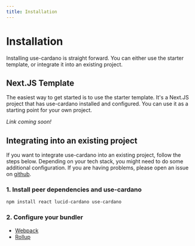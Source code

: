 ```yaml
---
title: Installation
---
```


# Installation

Installing use-cardano is straight forward. You can either use the starter template, or integrate it into an existing project.

## Next.JS Template

The easiest way to get started is to use the starter template. It's a Next.JS project that has use-cardano installed and configured. You can use it as a starting point for your own project.

_Link coming soon!_

## Integrating into an existing project

If you want to integrate use-cardano into an existing project, follow the steps below. Depending on your tech stack, you might need to do some additional configuration. If you are having problems, please open an issue on [github](https://www.github.com/GGAlanSmithee/use-cardano/issues/new).

### 1. Install peer dependencies and use-cardano

```sh copy
npm install react lucid-cardano use-cardano
```

### 2. Configure your bundler

* [Webpack](/installation/webpack)
* [Rollup](/installation/rollup)
